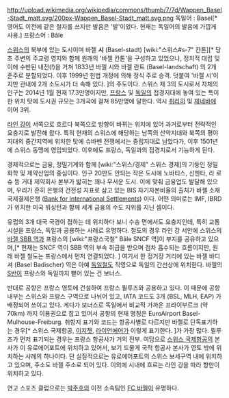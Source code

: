 http://upload.wikimedia.org/wikipedia/commons/thumb/7/7d/Wappen_Basel-Stadt_matt.svg/200px-Wappen_Basel-Stadt_matt.svg.png
독일어 : Basel[* 영어도 이전에 같은 철자를 쓰지만 발음은 '발'이었다. 현재는 독일어의 발음에 가깝게 사용.]
프랑스어 : Bâle

[[스위스]]의 북부에 있는 도시이며 바젤 '''시''' (Basel-stadt) [wiki:"스위스#s-7" 칸톤][* 당초 주변의 주교령 영지와 함께 원래의 '바젤 칸톤'을 구성하고 있었으나, 정치적 대립 및 이에 수반된 내전(!)을 거쳐 1833년 바젤 시와 바젤 란트 (Basel-landschaft) 의 2개 준주로 분할되었다. 이후 1999년 헌법 개정에 의해 정식 주로 승격. 덧붙여 '바젤 시'이지만 관내에 2개 소도시가 더 속해 있다. ]의 주도이다. 스위스 제 3의 도시로서 자체의 인구는 2014년 1월 현재 17.3만명이지만, [[프랑스]] 및 [[독일]]의 접경지대에 놓여 있는 특이한 위치 탓에 도시권 규모는 3개국에 걸쳐 85만명에 달한다. 역시 [[취리히]] 및 [[제네바]]에 이어 3위.

[[라인 강]]이 서쪽으로 흐르다 북쪽으로 방향이 바뀌는 위치에 있어 과거로부터 전략적인 요충지로 발전해 왔다. 특히 현재의 스위스에 해당하는 남쪽의 산악지대와 북쪽의 평야지대의 중간지역에 위치한 탓에 슈바벤 전쟁에서는 중립지대로 남았다가, 이후 1501년에 스위스 동맹에 영입되었다. 이후에도 프랑스, 독일과의 접경지로서 기능하게 된다.

경제적으로는 금융, 정밀기계와 함께 [wiki:"스위스/경제" 스위스 경제]의 기둥인 정밀화학 및 제약산업의 중심이다. 인구 20만도 안되는 작은 도시에 노바티스, 신젠타, 라 로슈 등 거대 제약회사 본부가 밟히는 꽤나 무서운 도시. 이에 맞춰 금융업도 발달해 있으며, 우리가 흔히 은행의 건전성 지표로 삼고 있는 BIS 자기자본비율의 출처가 바젤 소재 국제결제은행 ([http://en.wikipedia.org/wiki/Bank_for_International_Settlements Bank for International Settlements]) 이다. 어떤 의미로는 IMF, IBRD가 위치한 미국 워싱턴과 함께 세계 금융의 수도 지위를 지닌 셈이다.

유럽의 3개 대국 국경이 접하는 데 위치하다 보니 수송 면에서도 요충지인데, 특히 교통 시설을 프랑스, 독일과 공용하는 사례로 유명하다. 철도의 경우 라인 강 서안에 스위스의 [[바젤 SBB 역]]과 프랑스의 [wiki:"프랑스국철" Bâle SNCF 역]이 부지를 공유하고 있으며,[* 현재는 SNCF 역이 SBB 역의 부속 취급을 받으며 점차 흡수되는 흐름이지만, 원래 바젤 철도는 프랑스에서 먼저 연결되었다. ] 여기서 한 정거장 거리에 있는 바젤 바디셔 (Basel Badischer) 역은 아예 [[독일철도]] 직영으로 독일의 간선상에 위치한다. 바젤의 [[S반]]이 프랑스와 독일까지 뻗어 있는 건 보너스. 

반대로 공항은 프랑스 영토에 건설하여 프랑스 뮐루즈와 공용하고 있다. 이 때문에 공항 내부는 스위스와 프랑스 구역으로 나뉘어 있고, IATA 코드도 3개 (BSL, MLH, EAP) 가 배정되어 쓰이고 있다. 게다가 보너스로 독일에서 비교적 가까운 프라이부르크 (약 70km) 까지 이용권으로 잡고 있어서 공항의 현재 명칭은 EuroAirport Basel-Mulhouse-Freiburg. 취항지 표기와 코드는 항공사별로 다르지만 바젤로 단독표기하는 경우[* 스위스 국제항공, [[이지젯]], [[라이언에어]]가 이렇게 표기한다. ]가 가장 많다. 뮐루즈가 먼저 표기되는 경우는 프랑스 항공사가 거의 전부. 여담으로 [[스위스 국제항공]]의 본사가 이 유로에어포트에 위치하고 있어서, 보기 드물게 국적 항공사 본사가 영토 밖에 위치하는 사례의 하나이다. 단 실질적으로는 유로에어포트의 스위스 보세구역 내에 위치하고 있으며, 주소도 바젤 주소로 되어 있다. 이외에 시내에 흐르는 라인 강을 따라 항만이 위치하고 있다.

연고 스포츠 클럽으로는 [[박주호]]의 이전 소속팀인 [[FC 바젤]]이 유명하다.
